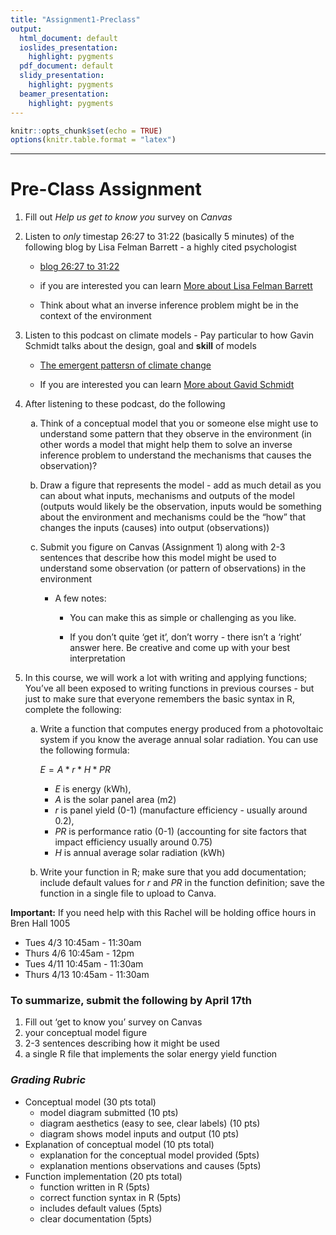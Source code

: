 ```yaml
---
title: "Assignment1-Preclass"
output:
  html_document: default
  ioslides_presentation:
    highlight: pygments
  pdf_document: default
  slidy_presentation:
    highlight: pygments
  beamer_presentation:
    highlight: pygments
---
```



```r
knitr::opts_chunk$set(echo = TRUE)
options(knitr.table.format = "latex")
```
---


# Pre-Class Assignment

1. Fill out *Help us get to know you* survey on *Canvas*

2. Listen to *only* timestap 26:27 to 31:22  (basically 5 minutes) of the following blog by Lisa Felman Barrett - a highly cited psychologist

    * [blog  26:27 to 31:22](https://youtu.be/NbdRIVCBqNI?t=1587)

    * if you are interested you can learn
[More about Lisa Felman Barrett](https://www.affective-science.org/lisa-feldman-barrett.shtml)

    * Think about what an inverse inference problem might be in the context of the environment

3. Listen to this podcast on climate models - Pay particular to how Gavin Schmidt talks about the design, goal and **skill** of models

    * [The emergent pattersn of climate change](https://www.ted.com/talks/gavin_schmidt_the_emergent_patterns_of_climate_change?language=en)

    * If you are interested you can learn
[More about Gavid Schmidt](https://www.giss.nasa.gov/staff/gschmidt/)


4. After listening to these podcast, do the following

    a. Think of a conceptual model that you or someone else might use to understand some pattern that they observe in the environment (in other words a model that might help them to solve an inverse inference problem to understand the mechanisms that causes the observation)?

    b. Draw a figure that represents the model - add as much detail as you can about what  inputs, mechanisms and outputs of the model (outputs would likely be the observation, inputs would be something about the environment and mechanisms could be the "how" that changes the inputs (causes) into output (observations))

    c. Submit you figure on Canvas (Assignment 1) along with 2-3 sentences that describe how this model might be used to understand some observation (or pattern of observations) in the environment 

        * A few notes:

            * You can make this as simple or challenging as you like. 

            * If you don't quite 'get it', don't worry - there isn't a 'right' answer here. Be creative and come up with your best interpretation

5. In this course, we will work a lot with writing and applying functions; You've all been exposed to writing functions in previous courses - but just to make sure that everyone remembers the basic syntax in R, complete the following:

    a. Write a function that computes energy produced from a photovoltaic system if you know the average annual solar radiation.  You can use the following formula: 

        $E = A * r * H * PR$
    
        * *E* is energy (kWh),
        * *A* is the solar panel area (m2)
        * *r* is panel yield (0-1) (manufacture efficiency - usually around 0.2),
        * *PR* is performance ratio (0-1) (accounting for site factors that impact efficiency usually around 0.75) 
        * *H* is annual average solar radiation (kWh)


    b. Write your function in R; make sure that you add documentation; include default values for *r* and *PR* in the function definition; save the function in a single file to upload to Canva.

**Important:** If you need help with this Rachel will be holding office hours in Bren Hall 1005

* Tues 4/3 10:45am - 11:30am 
* Thurs 4/6 10:45am - 12pm 
* Tues 4/11 10:45am - 11:30am 
* Thurs 4/13 10:45am - 11:30am 

### To summarize, submit the following by April 17th

1. Fill out 'get to know you' survey on Canvas  
2. your conceptual model figure 
3. 2-3 sentences describing how it might be used
4. a single R file that implements the solar energy yield function


### *Grading Rubric*

* Conceptual model (30 pts total)
  * model diagram submitted (10 pts)
  * diagram aesthetics (easy to see, clear labels) (10 pts)
  * diagram shows model inputs and output (10 pts)
* Explanation of conceptual model (10 pts total)
  * explanation for the conceptual model provided (5pts)
  * explanation mentions observations and causes (5pts)
* Function implementation (20 pts total)
  * function written in R (5pts)
  * correct function syntax in R (5pts)
  * includes default values (5pts)
  * clear documentation (5pts)


